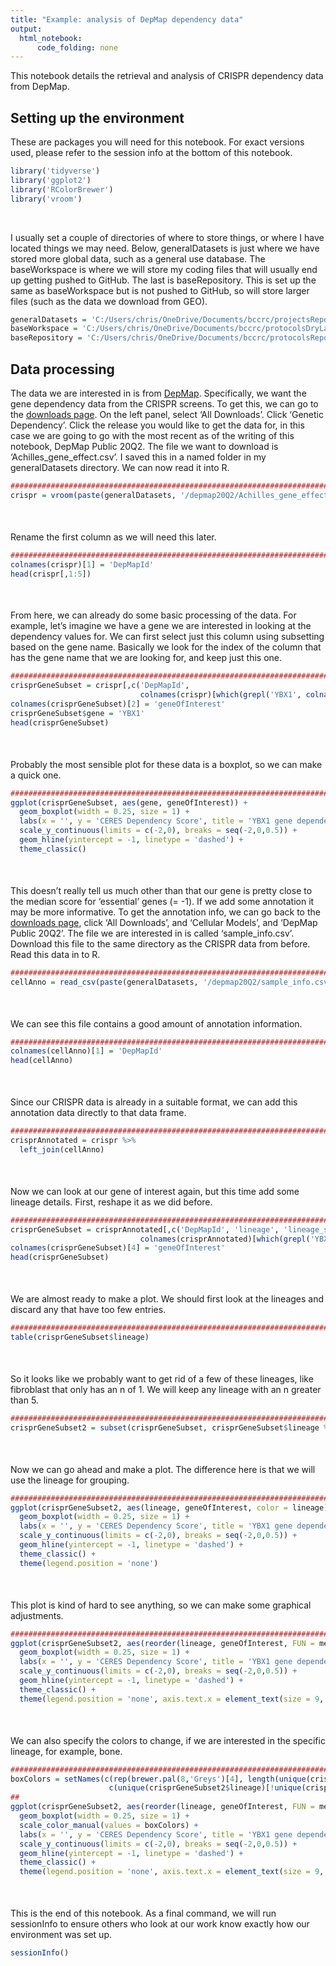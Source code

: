 ```yaml
---
title: "Example: analysis of DepMap dependency data"
output:
  html_notebook:
      code_folding: none
---
```


This notebook details the retrieval and analysis of CRISPR dependency data from DepMap.

## Setting up the environment

These are packages you will need for this notebook. For exact versions used, please refer to the session info at the bottom of this notebook.

```r
library('tidyverse')
library('ggplot2')
library('RColorBrewer')
library('vroom')
```
 
<br>

I usually set a couple of directories of where to store things, or where I have located things we may need. Below, generalDatasets is just where we have stored more global data, such as a general use database. The baseWorkspace is where we will store my coding files that will usually end up getting pushed to GitHub. The last is baseRepository. This is set up the same as baseWorkspace but is not pushed to GitHub, so will store larger files (such as the data we download from GEO).

```r
generalDatasets = 'C:/Users/chris/OneDrive/Documents/bccrc/projectsRepository/generalDatasets'
baseWorkspace = 'C:/Users/chris/OneDrive/Documents/bccrc/protocolsDryLab/relatedToPublishedData'
baseRepository = 'C:/Users/chris/OneDrive/Documents/bccrc/protocolsRepository'
```

## Data processing

The data we are interested in is from [DepMap](https://depmap.org/portal/). Specifically, we want the gene dependency data from the CRISPR screens. To get this, we can go to the [downloads page](https://depmap.org/portal/download/). On the left panel, select 'All Downloads'. Click 'Genetic Dependency'. Click the release you would like to get the data for, in this case we are going to go with the most recent as of the writing of this notebook, DepMap Public 20Q2. The file we want to download is 'Achilles_gene_effect.csv'. I saved this in a named folder in my generalDatasets directory. We can now read it into R.

```r
##########################################################################################
crispr = vroom(paste(generalDatasets, '/depmap20Q2/Achilles_gene_effect.csv', sep = ''))
```

<div style="margin-bottom:50px;"></div>

Rename the first column as we will need this later.

```r
##########################################################################################
colnames(crispr)[1] = 'DepMapId'
head(crispr[,1:5])
```

<div style="margin-bottom:50px;"></div>

From here, we can already do some basic processing of the data. For example, let's imagine we have a gene we are interested in looking at the dependency values for. We can first select just this column using subsetting based on the gene name. Basically we look for the index of the column that has the gene name that we are looking for, and keep just this one.

```r
##########################################################################################
crisprGeneSubset = crispr[,c('DepMapId',
                             colnames(crispr)[which(grepl('YBX1', colnames(crispr)))])]
colnames(crisprGeneSubset)[2] = 'geneOfInterest'
crisprGeneSubset$gene = 'YBX1'
head(crisprGeneSubset)
```

<div style="margin-bottom:50px;"></div>

Probably the most sensible plot for these data is a boxplot, so we can make a quick one.

```r
##########################################################################################
ggplot(crisprGeneSubset, aes(gene, geneOfInterest)) +
  geom_boxplot(width = 0.25, size = 1) +
  labs(x = '', y = 'CERES Dependency Score', title = 'YBX1 gene dependency') +
  scale_y_continuous(limits = c(-2,0), breaks = seq(-2,0,0.5)) +
  geom_hline(yintercept = -1, linetype = 'dashed') +
  theme_classic()
```

<div style="margin-bottom:50px;"></div>

This doesn't really tell us much other than that our gene is pretty close to the median score for 'essential' genes (= -1). If we add some annotation it may be more informative. To get the annotation info, we can go back to the [downloads page](https://depmap.org/portal/download/), click 'All Downloads', and 'Cellular Models', and 'DepMap Public 20Q2'. The file we are interested in is called 'sample_info.csv'. Download this file to the same directory as the CRISPR data from before. Read this data in to R.

```r
##########################################################################################
cellAnno = read_csv(paste(generalDatasets, '/depmap20Q2/sample_info.csv', sep = ''))
```

<div style="margin-bottom:50px;"></div>

We can see this file contains a good amount of annotation information.

```r
##########################################################################################
colnames(cellAnno)[1] = 'DepMapId'
head(cellAnno)
```

<div style="margin-bottom:50px;"></div>

Since our CRISPR data is already in a suitable format, we can add this annotation data directly to that data frame.

```r
##########################################################################################
crisprAnnotated = crispr %>%
  left_join(cellAnno)
```

<div style="margin-bottom:50px;"></div>

Now we can look at our gene of interest again, but this time add some lineage details. First, reshape it as we did before.

```r
##########################################################################################
crisprGeneSubset = crisprAnnotated[,c('DepMapId', 'lineage', 'lineage_subtype',
                             colnames(crisprAnnotated)[which(grepl('YBX1', colnames(crisprAnnotated)))])]
colnames(crisprGeneSubset)[4] = 'geneOfInterest'
head(crisprGeneSubset)
```

<div style="margin-bottom:50px;"></div>

We are almost ready to make a plot. We should first look at the lineages and discard any that have too few entries.

```r
##########################################################################################
table(crisprGeneSubset$lineage)
```

<div style="margin-bottom:50px;"></div>

So it looks like we probably want to get rid of a few of these lineages, like fibroblast that only has an n of 1. We will keep any lineage with an n greater than 5.

```r
##########################################################################################
crisprGeneSubset2 = subset(crisprGeneSubset, crisprGeneSubset$lineage %in% names(which(table(crisprGeneSubset$lineage) > 5)))
```

<div style="margin-bottom:50px;"></div>

Now we can go ahead and make a plot. The difference here is that we will use the lineage for grouping.

```r
##########################################################################################
ggplot(crisprGeneSubset2, aes(lineage, geneOfInterest, color = lineage)) +
  geom_boxplot(width = 0.25, size = 1) +
  labs(x = '', y = 'CERES Dependency Score', title = 'YBX1 gene dependency') +
  scale_y_continuous(limits = c(-2,0), breaks = seq(-2,0,0.5)) +
  geom_hline(yintercept = -1, linetype = 'dashed') +
  theme_classic() +
  theme(legend.position = 'none')
```

<div style="margin-bottom:50px;"></div>

This plot is kind of hard to see anything, so we can make some graphical adjustments.

```r
##########################################################################################
ggplot(crisprGeneSubset2, aes(reorder(lineage, geneOfInterest, FUN = median), geneOfInterest, color = lineage)) +
  geom_boxplot(width = 0.25, size = 1) +
  labs(x = '', y = 'CERES Dependency Score', title = 'YBX1 gene dependency') +
  scale_y_continuous(limits = c(-2,0), breaks = seq(-2,0,0.5)) +
  geom_hline(yintercept = -1, linetype = 'dashed') +
  theme_classic() +
  theme(legend.position = 'none', axis.text.x = element_text(size = 9, angle = 45, hjust = 1))
```

<div style="margin-bottom:50px;"></div>

We can also specify the colors to change, if we are interested in the specific lineage, for example, bone. 

```r
##########################################################################################
boxColors = setNames(c(rep(brewer.pal(8,'Greys')[4], length(unique(crisprGeneSubset2$lineage)) - 1), brewer.pal(8,'Spectral')[1]),
                      c(unique(crisprGeneSubset2$lineage)[!unique(crisprGeneSubset2$lineage) %in% 'bone'], 'bone'))
##
ggplot(crisprGeneSubset2, aes(reorder(lineage, geneOfInterest, FUN = median), geneOfInterest, color = lineage)) +
  geom_boxplot(width = 0.25, size = 1) +
  scale_color_manual(values = boxColors) +
  labs(x = '', y = 'CERES Dependency Score', title = 'YBX1 gene dependency') +
  scale_y_continuous(limits = c(-2,0), breaks = seq(-2,0,0.5)) +
  geom_hline(yintercept = -1, linetype = 'dashed') +
  theme_classic() +
  theme(legend.position = 'none', axis.text.x = element_text(size = 9, angle = 45, hjust = 1))
```

<div style="margin-bottom:50px;"></div>

This is the end of this notebook. As a final command, we will run sessionInfo to ensure others who look at our work know exactly how our environment was set up.

```r
sessionInfo()
```

